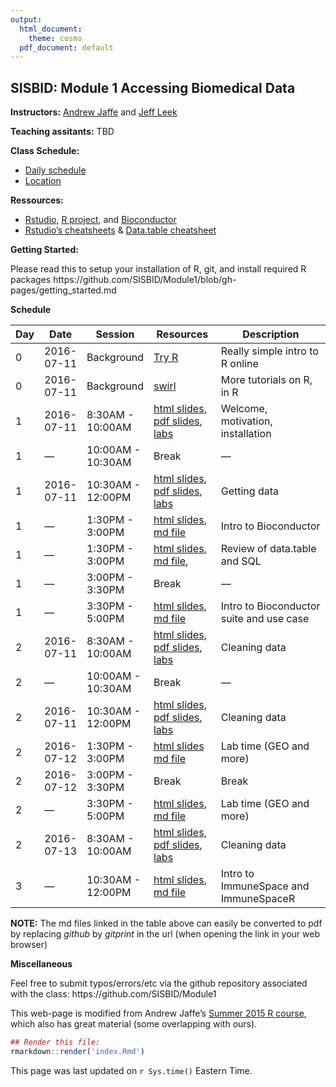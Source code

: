 ```yaml
---
output:
  html_document:
    theme: cosmo
  pdf_document: default
---
```


## SISBID: Module 1 Accessing Biomedical Data

**Instructors:** [Andrew Jaffe](http://www.aejaffe.com/) and [Jeff Leek](http://www.jtleek.com/)

**Teaching assitants:** TBD
<!-- [Jean Morrison](http://students.washington.edu/jeanm5/) and [Brian Williamson](http://students.washington.edu/brianw26/) -->


**Class Schedule:**

* [Daily schedule](http://www.biostat.washington.edu/suminst/sisbid/schedule)
* [Location](http://www.biostat.washington.edu/suminst/sisbid/maps)


**Ressources:**


* [Rstudio](http://www.rstudio.com/), [R project](http://www.r-project.org/), and [Bioconductor](http://bioconductor.org/)
* [Rstudio's cheatsheets](http://www.rstudio.com/resources/cheatsheets/) & [Data.table cheatsheet](https://s3.amazonaws.com/assets.datacamp.com/img/blog/data+table+cheat+sheet.pdf)

**Getting Started:**

Please read this to setup your installation of R, git, and install required R packages
https://github.com/SISBID/Module1/blob/gh-pages/getting_started.md

**Schedule**


| Day  | Date  |  Session | Resources  |  Description |
|----|------------|--------------|---------------------|--------------------------------------|
| 0  | 2016-07-11  | Background  | [Try R](http://tryr.codeschool.com/)  | Really simple intro to R online  |
| 0  | 2016-07-11  | Background | [swirl](http://swirlstats.com/)  | More tutorials on R, in R  |
|1 | 2016-07-11 | 8:30AM - 10:00AM | [html slides](lecture_notes/session1.html), [pdf slides](lecture_notes/session1.pdf), [labs](https://github.com/SISBID/Module1/tree/gh-pages/labs) | Welcome, motivation, installation |
|1 | --- | 10:00AM - 10:30AM | Break | --- |
|1 | 2016-07-11 | 10:30AM - 12:00PM | [html slides](https://slides.com/jeffleek/sisbid-m1-d1), [pdf slides](https://dl.dropbox.com/s/kpf7yidry8ywkbf/sisbid-m1-d1.pdf), [labs](https://github.com/SISBID/Module1/tree/gh-pages/labs) | Getting data |
|1 | --- | 1:30PM - 3:00PM | [html slides](lecture_notes/Bioconductor_intro.html), [md file](https://github.com/SISBID/Module1/blob/gh-pages/lecture_notes/Bioconductor_intro.md) | Intro to Bioconductor |
|1 | --- | 1:30PM - 3:00PM | [html slides](lecture_notes/data_manipulation_review.html), [md file](https://github.com/SISBID/Module1/blob/gh-pages/lecture_notes/data_manipulation_review.md), | Review of data.table and SQL |
|1 | --- | 3:00PM - 3:30PM | Break | --- |
|1 | --- | 3:30PM - 5:00PM | [html slides](lecture_notes/Bioconductor_intro.html), [md file](https://github.com/SISBID/Module1/blob/gh-pages/lecture_notes/Bioconductor_intro.md) | Intro to Bioconductor suite and use case |
|2 | 2016-07-11 | 8:30AM - 10:00AM | [html slides](https://slides.com/jeffleek/sisbid-m1-d2), [pdf slides](https://dl.dropbox.com/s/q29sspevqn3h2jk/sisbid-m1-d2.pdf), [labs](https://github.com/SISBID/Module1/tree/gh-pages/labs) | Cleaning data |
|2 | --- | 10:00AM - 10:30AM | Break | --- |
|2 | 2016-07-11 | 10:30AM - 12:00PM | [html slides](https://slides.com/jeffleek/sisbid-m1-d2), [pdf slides](https://dl.dropbox.com/s/q29sspevqn3h2jk/sisbid-m1-d2.pdf), [labs](https://github.com/SISBID/Module1/tree/gh-pages/labs) | Cleaning data |
|2 | 2016-07-12 | 1:30PM - 3:00PM | [html slides](lecture_notes/Lab_Searching_GEO.html) [md file](https://github.com/SISBID/Module1/blob/gh-pages/lecture_notes/Lab_Searching_GEO.md) | Lab time (GEO and more) |
|2 | 2016-07-12 | 3:00PM - 3:30PM | Break | Break |
|2 | --- | 3:30PM - 5:00PM | [html slides](lecture_notes/Lab_Searching_GEO.html), [md file](https://github.com/SISBID/Module1/blob/gh-pages/lecture_notes/Lab_Searching_GEO.md) | Lab time (GEO and more) |
|2 | 2016-07-13 | 8:30AM - 10:00AM | [html slides](https://slides.com/jeffleek/sisbid-m1-d3), [pdf slides](https://dl.dropbox.com/s/m8r6cid58fbnk39/sisbid-m1-d3.pdf), [labs](https://github.com/SISBID/Module1/tree/gh-pages/labs) | Cleaning data |
|3 | --- | 10:30AM - 12:00PM | [html slides](lecture_notes/ImmuneSpaceR.html), [md file](https://github.com/SISBID/Module1/blob/gh-pages/lecture_notes/ImmuneSpaceR.md) | Intro to ImmuneSpace and ImmuneSpaceR |

**NOTE:** The md files linked in the table above can easily be converted to pdf by replacing *github* by *gitprint* in the url (when opening the link in your web browser)

<!-- Add links to the rest of the material as we go



-->

**Miscellaneous**

Feel free to submit typos/errors/etc via the github repository associated with the class: 
https://github.com/SISBID/Module1

This web-page is modified from Andrew Jaffe's [Summer 2015 R course](http://www.aejaffe.com/summerR_2015/), which also has great material (some overlapping with ours).

```r
## Render this file:
rmarkdown::render('index.Rmd')
```

This page was last updated on `r Sys.time()` Eastern Time.
